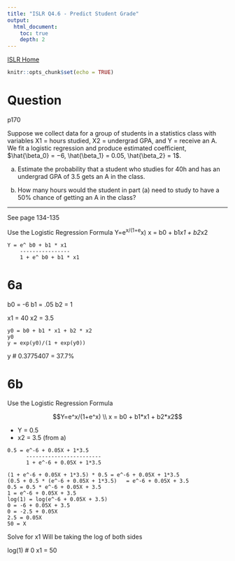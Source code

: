 ```yaml
---
title: "ISLR Q4.6 - Predict Student Grade"
output:
  html_document:
    toc: true
    depth: 2        
---
```

[ISLR Home](../index.html)

```r
knitr::opts_chunk$set(echo = TRUE)
```

# Question

p170

Suppose we collect data for a group of students in a statistics class with variables X1 = hours studied, X2 = undergrad GPA, and Y = receive an A. We fit a logistic regression and produce estimated coefficient, $\hat{\beta_0} = −6, \hat{\beta_1} = 0.05, \hat{\beta_2} = 1$.

(a) Estimate the probability that a student who studies for 40h and has an undergrad GPA of 3.5 gets an A in the class.

(b) How many hours would the student in part (a) need to study to have a 50% chance of getting an A in the class?

***
 
See page 134-135

Use the Logistic Regression Formula Y=e^x/(1+e^x)  x = b0 + b1*x1 + b2*x2
```
Y = e^ b0 + b1 * x1
    ----------------
    1 + e^ b0 + b1 * x1
```

# 6a

b0 = -6
b1 = .05
b2 = 1

x1 = 40
x2 = 3.5
```
y0 = b0 + b1 * x1 + b2 * x2
y0
y = exp(y0)/(1 + exp(y0))
```

y # 0.3775407 = 37.7%

# 6b

Use the Logistic Regression Formula 

$$Y=e^x/(1+e^x) \\
x = b0 + b1*x1 + b2*x2$$

- Y = 0.5
- x2 = 3.5 (from a)

```
0.5 = e^-6 + 0.05X + 1*3.5
      ------------------------
      1 + e^-6 + 0.05X + 1*3.5
```

```
(1 + e^-6 + 0.05X + 1*3.5) * 0.5 = e^-6 + 0.05X + 1*3.5
(0.5 + 0.5 * (e^-6 + 0.05X + 1*3.5)   = e^-6 + 0.05X + 3.5
0.5 = 0.5 * e^-6 + 0.05X + 3.5
1 = e^-6 + 0.05X + 3.5
log(1) = log(e^-6 + 0.05X + 3.5)
0 = -6 + 0.05X + 3.5
0 = -2.5 + 0.05X
2.5 = 0.05X
50 = X
```

Solve for x1
Will be taking the log of both sides

log(1) # 0
x1 = 50
